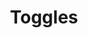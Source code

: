 ---
title: Toggles
tabs: ['Usage', 'Style']
description: Usage instructions for the Toggle component
---